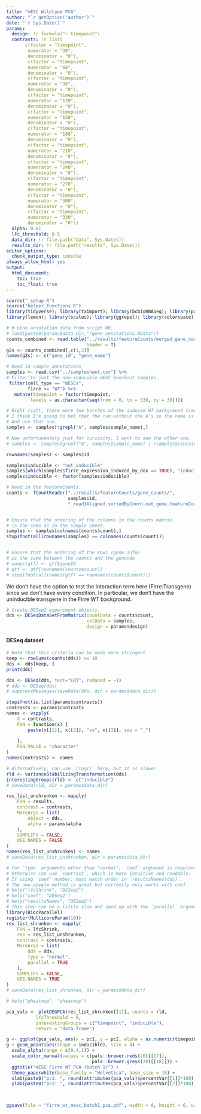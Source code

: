 ```yaml
---
title: "mESC Wildtype PCA"
author: "`r getOption('author')`"
date: "`r Sys.Date()`"
params:
  design: !r formula("~ timepoint")
  contrasts: !r list(
       c(factor = "timepoint",
        numerator = "30",
        denominator = "0"),
        c(factor = "timepoint",
        numerator = "60",
        denominator = "0"),
        c(factor = "timepoint",
        numerator = "90",
        denominator = "0"),
        c(factor = "timepoint",
        numerator = "120",
        denominator = "0"),
        c(factor = "timepoint",
        numerator = "150",
        denominator = "0"),
        c(factor = "timepoint",
        numerator = "180",
        denominator = "0"),
        c(factor = "timepoint",
        numerator = "210",
        denominator = "0"),
        c(factor = "timepoint",
        numerator = "240",
        denominator = "0"),
        c(factor = "timepoint",
        numerator = "270",
        denominator = "0"),
        c(factor = "timepoint",
        numerator = "300",
        denominator = "0"),
        c(factor = "timepoint",
        numerator = "330",
        denominator = "0"))
  alpha: 0.01
  lfc_threshold: 0.5
  data_dir: !r file.path("data", Sys.Date())
  results_dir: !r file.path("results", Sys.Date())
editor_options: 
  chunk_output_type: console
always_allow_html: yes
output:
  html_document:
    toc: true
    toc_float: true
---
```


```r
source("_setup.R")
source("helper_functions.R")
library(tidyverse); library(tximport); library(bcbioRNASeq); library(pals)
library(lemon); library(scales); library(ggrepel); library(colorspace)
```

```r
# # Gene annotation data from script 00.
# load(paste0(params$data_dir,"/gene_annotations.RData"))
counts_combined <- read.table("../results/featureCounts/merged_gene_counts.txt",
                              header = T)
g2s <- counts_combined[,c(1,2)]
names(g2s) <- c("gene_id", "gene_name")

# Read in sample annotations
samples <- read.csv("../samplesheet.csv") %>%
# Filter to just the non-inducible mESC knockout samples.
 filter(cell_type == "mESCs", 
        firre == "WT") %>%
   mutate(timepoint = factor(timepoint, 
         levels = as.character(seq(from = 0, to = 330, by = 30))))

# Right right, there were two batches of the induced WT background timecourse. 
# I think I'm going to bet that the run without the A's in the name is the more recent run.
# And use that one. 
samples <- samples[!grepl("A", samples$sample_name),]

# Now unfortuneately just for curiosity, I want to see the other one.
# samples <- samples[grepl("A", samples$sample_name) | !samples$contains_itg_dna,]

rownames(samples) <- samples$id

samples$inducible <- "not_inducible"
samples[which(samples$firre_expression_induced_by_dox == TRUE), "inducible"] <- "inducible"
samples$inducible <- factor(samples$inducible)

# Read in the featureCounts.
counts <- fCountReader("../results/featureCounts/gene_counts/",
                       samples$id, 
                       "_read1Aligned.sortedByCoord.out_gene.featureCounts.txt")


# Ensure that the ordering of the columns in the counts matrix 
# is the same as in the sample sheet.
samples <- samples[colnames(counts$count),]
stopifnot(all(rownames(samples) == colnames(counts$count)))


# Ensure that the ordering of the rows (gene info) 
# is the same between the counts and the gencode
# names(gtf) <- gtf$geneID
# gtf <- gtf[rownames(counts$count)]
# stopifnot(all(names(gtf) == rownames(counts$count)))
```

We don't have the option to test the interaction term here 
(Firre:Transgene) since we don't have every condition. In particular,
we don't have the uninducible transgene in the Firre WT background.

```r
# Create DESeq2 experiment objects.
dds <- DESeqDataSetFromMatrix(countData = counts$count, 
                              colData = samples, 
                              design = params$design)
```

#### DESeq dataset

```r
# Note that this criteria can be made more stringent
keep <- rowSums(counts(dds)) >= 10
dds <- dds[keep, ]
print(dds)
```


```r
dds <- DESeq(dds, test="LRT", reduced = ~1)
# dds <- DESeq(dds)
# suppressMessages(saveData(dds, dir = params$data_dir))
```



```r
stopifnot(is.list(params$contrasts))
contrasts <- params$contrasts
names <- vapply(
    X = contrasts,
    FUN = function(x) {
        paste(x[[1]], x[[2]], "vs", x[[3]], sep = "_")
        
    },
    FUN.VALUE = "character"
)
names(contrasts) <- names
```

```r
# Alternatively, can use `rlog()` here, but it is slower
rld <- varianceStabilizingTransformation(dds)
interestingGroups(rld) <- c("inducible")
# saveData(rld, dir = params$data_dir)
```

```r
res_list_unshrunken <- mapply(
    FUN = results,
    contrast = contrasts,
    MoreArgs = list(
        object = dds,
        alpha = params$alpha
    ),
    SIMPLIFY = FALSE,
    USE.NAMES = FALSE
)
names(res_list_unshrunken) <- names
# saveData(res_list_unshrunken, dir = params$data_dir)
```

```r
# For `type` arguments other than "normal", `coef` argument is required.
# Otherwise can use `contrast`, which is more intuitive and readable.
# If using `coef` number, must match order in `resultsNames(dds)`.
# The new apeglm method is great but currently only works with coef.
# help("lfcShrink", "DESeq2")
# help("coef", "DESeq2")
# help("resultsNames", "DESeq2")
# This step can be a little slow and sped up with the `parallel` argument.
library(BiocParallel)
register(MulticoreParam(16))
res_list_shrunken <- mapply(
    FUN = lfcShrink,
    res = res_list_unshrunken,
    contrast = contrasts,
    MoreArgs = list(
        dds = dds,
        type = "normal",
        parallel = TRUE
    ),
    SIMPLIFY = FALSE,
    USE.NAMES = TRUE
)
# saveData(res_list_shrunken, dir = params$data_dir)
```

```r
# help("pheatmap", "pheatmap")

pca_vals <- plotDEGPCA(res_list_shrunken[[1]], counts = rld,
           lfcThreshold = 0,
           interestingGroups = c("timepoint", "inducible"),
           return = "data.frame") 

g <- ggplot(pca_vals, aes(x = pc1, y = pc2, alpha = as.numeric(timepoint), color = inducible))
g + geom_point(aes(shape = inducible), size = 4) + 
  scale_alpha(range = c(0.4,1)) + 
  scale_color_manual(values = c(pals::brewer.reds(20)[[17]], 
                                pals::brewer.greys(20)[[18]])) + 
  ggtitle("mESC Firre WT PCA (batch 1)") +
  theme_paperwhite(base_family = "Helvetica", base_size = 16) + 
  xlab(paste0("pc1: ", round(attributes(pca_vals)$percentVar[[1]]*100), "% variance")) +
  ylab(paste0("pc2: ", round(attributes(pca_vals)$percentVar[[2]]*100), "% variance"))
 


ggsave(file = "firre_wt_mesc_batch1_pca.pdf", width = 8, height = 6, useDingbats=FALSE)

```